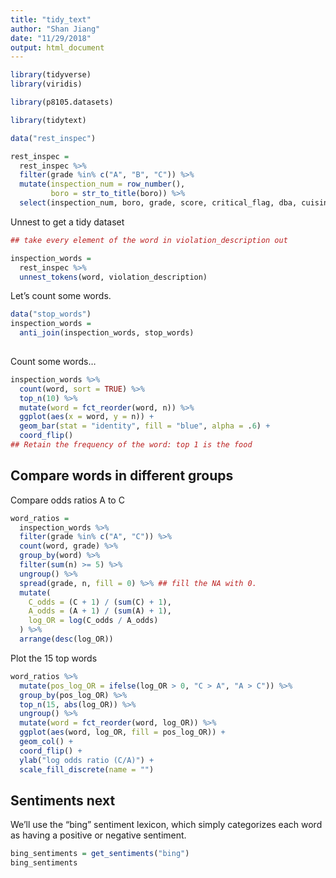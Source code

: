```yaml
---
title: "tidy_text"
author: "Shan Jiang"
date: "11/29/2018"
output: html_document
---
```


```r
library(tidyverse)
library(viridis)

library(p8105.datasets)

library(tidytext)

```

```r
data("rest_inspec")

rest_inspec = 
  rest_inspec %>% 
  filter(grade %in% c("A", "B", "C")) %>% 
  mutate(inspection_num = row_number(),
         boro = str_to_title(boro)) %>% 
  select(inspection_num, boro, grade, score, critical_flag, dba, cuisine_description, zipcode, violation_description)

```


Unnest to get a tidy dataset 

```r
## take every element of the word in violation_description out 

inspection_words = 
  rest_inspec %>% 
  unnest_tokens(word, violation_description)

```

Let's count some words.

```r

data("stop_words")
inspection_words = 
  anti_join(inspection_words, stop_words)
  
```

Count some words...

```r
inspection_words %>% 
  count(word, sort = TRUE) %>% 
  top_n(10) %>% 
  mutate(word = fct_reorder(word, n)) %>% 
  ggplot(aes(x = word, y = n)) + 
  geom_bar(stat = "identity", fill = "blue", alpha = .6) + 
  coord_flip()
## Retain the frequency of the word: top 1 is the food 
```


## Compare words in different groups 

Compare odds ratios A to C

```r
word_ratios = 
  inspection_words %>%
  filter(grade %in% c("A", "C")) %>% 
  count(word, grade) %>%
  group_by(word) %>% 
  filter(sum(n) >= 5) %>%
  ungroup() %>%
  spread(grade, n, fill = 0) %>% ## fill the NA with 0.
  mutate(
    C_odds = (C + 1) / (sum(C) + 1),
    A_odds = (A + 1) / (sum(A) + 1),
    log_OR = log(C_odds / A_odds)
  ) %>%
  arrange(desc(log_OR)) 

```

Plot the 15 top words 

```r
word_ratios %>%
  mutate(pos_log_OR = ifelse(log_OR > 0, "C > A", "A > C")) %>% 
  group_by(pos_log_OR) %>%
  top_n(15, abs(log_OR)) %>%
  ungroup() %>%
  mutate(word = fct_reorder(word, log_OR)) %>%
  ggplot(aes(word, log_OR, fill = pos_log_OR)) +
  geom_col() +
  coord_flip() +
  ylab("log odds ratio (C/A)") +
  scale_fill_discrete(name = "")
```

## Sentiments next

We’ll use the “bing” sentiment lexicon, which simply categorizes each word as having a positive or negative sentiment.

```r
bing_sentiments = get_sentiments("bing")
bing_sentiments
```

